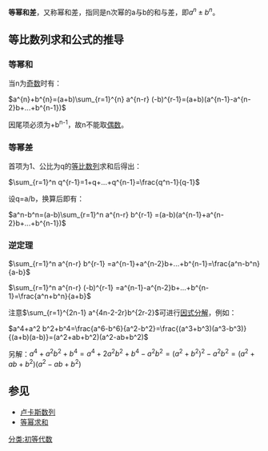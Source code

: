 '''等幂和差'''，又称幂和差，指同是n次幂的a与b的和与差，即<math>a^n \pm b^n</math>。

==等比数列求和公式的推导==
===等幂和===

当n为[[奇数|奇数]]时有：

<math>a^{n}+b^{n}=(a+b)\sum_{r=1}^{n} a^{n-r} (-b)^{r-1}=(a+b)(a^{n-1}-a^{n-2}b+...+b^{n-1})</math>

因尾项必须为+b<sup>n-1</sup>，故n不能取[[偶数|偶数]]。

===等幂差===
首项为1、公比为q的[[等比数列|等比数列]]求和后得出：

<math>\sum_{r=1}^n q^{r-1}=1+q+...+q^{n-1}=\frac{q^n-1}{q-1}</math>

设q=a/b，换算后即有：

<math>a^n-b^n=(a-b)\sum_{r=1}^n a^{n-r} b^{r-1} =(a-b)(a^{n-1}+a^{n-2}b+...+b^{n-1})</math>

===逆定理===
<math>\sum_{r=1}^n a^{n-r} b^{r-1} =a^{n-1}+a^{n-2}b+...+b^{n-1}=\frac{a^n-b^n}{a-b}</math>

<math>\sum_{r=1}^n a^{n-r} (-b)^{r-1} =a^{n-1}-a^{n-2}b+...+b^{n-1}=\frac{a^n+b^n}{a+b}</math>

注意<math>\sum_{r=1}^{2n-1} a^{4n-2-2r}b^{2r-2}</math>可进行[[因式分解|因式分解]]，例如：

<math>a^4+a^2 b^2+b^4=\frac{a^6-b^6}{a^2-b^2}=\frac{(a^3+b^3)(a^3-b^3)}{(a+b)(a-b)}=(a^2+ab+b^2)(a^2-ab+b^2)</math>

另解：<math>a^4+a^2 b^2+b^4=a^4+2a^2 b^2+b^4-a^2 b^2=(a^2+b^2)^2-a^2 b^2=(a^2+ab+b^2)(a^2-ab+b^2)</math>

==参见==
*[[卢卡斯数列|卢卡斯数列]]
*[[等幂求和|等幂求和]]

{{Basic identity}}
[[分类:初等代数|分类:初等代数]]